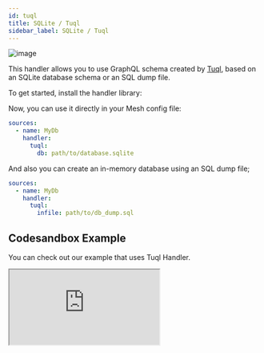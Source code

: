 ```yaml
---
id: tuql
title: SQLite / Tuql
sidebar_label: SQLite / Tuql
---
```

![image](https://user-images.githubusercontent.com/20847995/79220131-228d5480-7e5c-11ea-8faa-63083653573b.png)

This handler allows you to use GraphQL schema created by [Tuql](https://github.com/bradleyboy/tuql), based on an SQLite database schema or an SQL dump file.

To get started, install the handler library:

<PackageInstall packages="@graphql-mesh/tuql" />

Now, you can use it directly in your Mesh config file:

```yml
sources:
  - name: MyDb
    handler:
      tuql:
        db: path/to/database.sqlite
```

And also you can create an in-memory database using an SQL dump file;

```yml
sources:
  - name: MyDb
    handler:
      tuql:
        infile: path/to/db_dump.sql
```

## Codesandbox Example

You can check out our example that uses Tuql Handler.

<iframe
     src="https://codesandbox.io/embed/github/Urigo/graphql-mesh/tree/master/examples/sqlite-chinook?fontsize=14&hidenavigation=1&theme=dark&module=%2F.meshrc.yml"
     style={{width:"100%", height:"500px", border:"0", borderRadius: "4px", overflow:"hidden"}}
     title="chinook-example"
     allow="geolocation; microphone; camera; midi; vr; accelerometer; gyroscope; payment; ambient-light-sensor; encrypted-media; usb"
     sandbox="allow-modals allow-forms allow-popups allow-scripts allow-same-origin"/>

## Config API Reference

{@import ../generated-markdown/TuqlHandler.generated.md}
